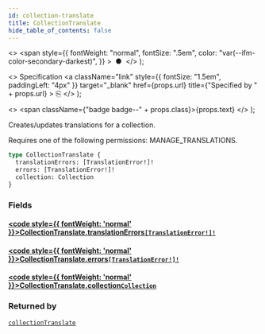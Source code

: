 ```yaml
---
id: collection-translate
title: CollectionTranslate
hide_table_of_contents: false
---
```


  <>
    <span
      style={{
        fontWeight: "normal",
        fontSize: ".5em",
        color: "var(--ifm-color-secondary-darkest)",
      }}
    >
      &nbsp;●&nbsp;
    </span>
  </>
);

  <>
    Specification
    <a
      className="link"
      style={{ fontSize: "1.5em", paddingLeft: "4px" }}
      target="\_blank"
      href={props.url}
      title={"Specified by " + props.url}
    >
      ⎘
    </a>
  </>
);

  <>
    <span className={"badge badge--" + props.class}>{props.text}</span>
  </>
);

Creates/updates translations for a collection.

Requires one of the following permissions: MANAGE_TRANSLATIONS.

```graphql
type CollectionTranslate {
  translationErrors: [TranslationError!]!
  errors: [TranslationError!]!
  collection: Collection
}
```

### Fields

#### [<code style={{ fontWeight: 'normal' }}>CollectionTranslate.<b>translationErrors</b></code>](#)<Bullet />[`[TranslationError!]!`](../../api-reference/miscellaneous/objects/translation-error) <Badge class="secondary" text="non-null"/> <Badge class="secondary" text="object"/> <Badge class="secondary" text="miscellaneous"/>

>

#### [<code style={{ fontWeight: 'normal' }}>CollectionTranslate.<b>errors</b></code>](#)<Bullet />[`[TranslationError!]!`](../../api-reference/miscellaneous/objects/translation-error) <Badge class="secondary" text="non-null"/> <Badge class="secondary" text="object"/> <Badge class="secondary" text="miscellaneous"/>

>

#### [<code style={{ fontWeight: 'normal' }}>CollectionTranslate.<b>collection</b></code>](#)<Bullet />[`Collection`](../../api-reference/products/objects/collection) <Badge class="secondary" text="object"/> <Badge class="secondary" text="products"/>

>

### Returned by

[`collectionTranslate`](../../api-reference/products/mutations/collection-translate) <Badge class="secondary" text="mutation"/>
